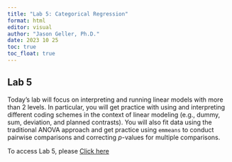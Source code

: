 ```yaml
---
title: "Lab 5: Categorical Regression"
format: html
editor: visual
author: "Jason Geller, Ph.D."
date: 2023 10 25
toc: true
toc_float: true
---
```


## Lab 5

Today's lab will focus on interpreting and running linear models with
more than 2 levels. In particular, you will get practice with using and
interpreting different coding schemes in the context of linear modeling
(e.g., dummy, sum, deviation, and planned contrasts). You will also fit
data using the traditional ANOVA approach and get practice using
`emmeans` to conduct pairwise comparisons and correcting *p*-values for
multiple comparisons.

To access Lab 5, please [Click
here](https://classroom.github.com/a/FHe2aFzU)
